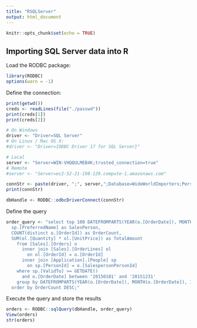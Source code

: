 ```yaml
---
title: "RSQLServer"
output: html_document
---
```


```r
knitr::opts_chunk$set(echo = TRUE)
```

## Importing SQL Server data into R

Load the RODBC package:
```r
library(RODBC)
options(warn = -1)
```

Define the connection:
```r
print(getwd())
creds <- readLines(file("./passwd"))
print(creds[1])
print(creds[2])

# On Windows
driver <- "Driver=SQL Server"
# On Linux / Mac OS X:
#driver <- "Driver={ODBC Driver 17 for SQL Server}"

# Local
server <- "Server=WIN-VHQQULMEB4K;trusted_connection=true"
# Remote
#server <- "Server=ec2-52-21-198-129.compute-1.amazonaws.com"

connStr <- paste(driver, ";", server,";Database=WideWorldImporters;Persist Security Info=True;User ID=", creds[1], ";Password=", creds[2], ";", sep="")
print(connStr)

dbHandle <- RODBC::odbcDriverConnect(connStr)
```

Define the query
```r
order_query <- "select top 100 DATEFROMPARTS(YEAR(o.[OrderDate]), MONTH(o.[OrderDate]), 1) As OrderMonth,
  sp.[PreferredName] as SalesPerson,
  COUNT(distinct o.[OrderId]) as OrderCount,
  SUM(ol.[Quantity] * ol.[UnitPrice]) as TotalAmount
	from [Sales].[Orders] o
	  inner join [Sales].[OrderLines] ol
	    on ol.[OrderId] = o.[OrderId]
	  inner join [Application].[People] sp
	    on sp.[PersonId] = o.[SalespersonPersonId]
	where sp.[ValidTo] >= GETDATE()
	  and o.[OrderDate] between '20150101' and '20151231'
	group by DATEFROMPARTS(YEAR(o.[OrderDate]), MONTH(o.[OrderDate]), 1), sp.[PreferredName]
  order by OrderCount DESC;"
```

Execute the query and store the results
```r
orders <- RODBC::sqlQuery(dbHandle, order_query)
View(orders)
str(orders)
```
